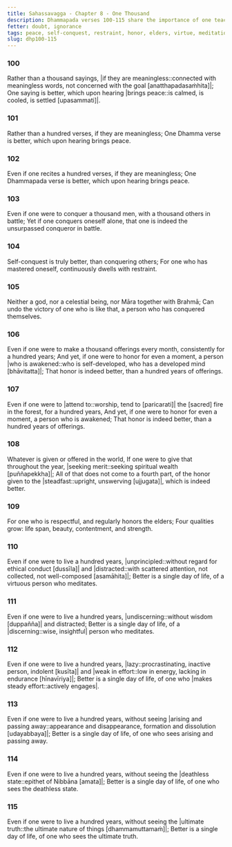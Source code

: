 ```yaml
---
title: Sahassavagga - Chapter 8 - One Thousand
description: Dhammapada verses 100-115 share the importance of one teaching that brings peace, the benefits of self-conquest, the value of honoring the awakened, and the importance of seeing the ultimate truth.
fetter: doubt, ignorance
tags: peace, self-conquest, restraint, honor, elders, virtue, meditation, discernment, effort, arising and passing away, deathless, ultimate truth, dhp, dhp100
slug: dhp100-115
---
```


### 100

Rather than a thousand sayings,
\|if they are meaningless::connected with meaningless words, not concerned with the goal [anatthapadasaṁhita]|;
One saying is better,
which upon hearing \|brings peace::is calmed, is cooled, is settled [upasammati]|.

### 101

Rather than a hundred verses,
if they are meaningless;
One Dhamma verse is better,
which upon hearing brings peace.

### 102

Even if one recites a hundred verses,
if they are meaningless;
One Dhammapada verse is better,
which upon hearing brings peace.

### 103

Even if one were to conquer a thousand men,
with a thousand others in battle;
Yet if one conquers oneself alone,
that one is indeed the unsurpassed conqueror in battle.

### 104

Self-conquest is truly better,
than conquering others;
For one who has mastered oneself,
continuously dwells with restraint.

### 105

Neither a god, nor a celestial being,
nor Māra together with Brahmā;
Can undo the victory of one who is like that,
a person who has conquered themselves.

### 106

Even if one were to make a thousand offerings every month,
consistently for a hundred years;
And yet, if one were to honor for even a moment,
a person \|who is awakened::who is self-developed, who has a developed mind [bhāvitatta]|;
That honor is indeed better,
than a hundred years of offerings.

### 107

Even if one were to \|attend to::worship, tend to [paricarati]| the [sacred] fire in the forest,
for a hundred years,
And yet, if one were to honor for even a moment,
a person who is awakened;
That honor is indeed better,
than a hundred years of offerings.

### 108

Whatever is given or offered in the world,
If one were to give that throughout the year, \|seeking merit::seeking spiritual wealth [puññapekkha]|;
All of that does not come to a fourth part,
of the honor given to the |steadfast::upright, unswerving [ujjugata]|, which is indeed better.

### 109

For one who is respectful,
and regularly honors the elders;
Four qualities grow:
life span, beauty, contentment, and strength.

### 110

Even if one were to live a hundred years,
|unprincipled::without regard for ethical conduct [dussīla]| and |distracted::with scattered attention, not collected, not well-composed [asamāhita]|;
Better is a single day of life,
of a virtuous person who meditates.

### 111

Even if one were to live a hundred years,
|undiscerning::without wisdom [duppañña]| and distracted;
Better is a single day of life,
of a |discerning::wise, insightful| person who meditates.

### 112

Even if one were to live a hundred years,
|lazy::procrastinating, inactive person, indolent [kusīta]| and \|weak in effort::low in energy, lacking in endurance [hīnavīriya]|;
Better is a single day of life,
of one who \|makes steady effort::actively engages|.

### 113

Even if one were to live a hundred years,
without seeing \|arising and passing away::appearance and disappearance, formation and dissolution [udayabbaya]|;
Better is a single day of life,
of one who sees arising and passing away.

### 114

Even if one were to live a hundred years,
without seeing the \|deathless state::epithet of Nibbāna [amata]|;
Better is a single day of life,
of one who sees the deathless state.

### 115

Even if one were to live a hundred years,
without seeing the \|ultimate truth::the ultimate nature of things [dhammamuttamaṁ]|;
Better is a single day of life,
of one who sees the ultimate truth.